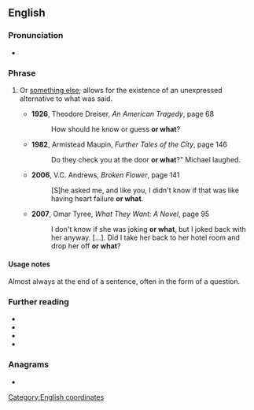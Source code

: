 ==English==

===Pronunciation===
* {{audio|en|En-au-or what.ogg|Audio (AU)}}

===Phrase===
{{head|en|phrase}}

# {{lb|en|idiomatic}} Or [[something else]]; allows for the existence of an unexpressed alternative to what was said.
#* '''1926''', Theodore Dreiser, ''An American Tragedy'', page 68
#*: How should he know or guess '''or what'''?
#* '''1982''', Armistead Maupin, ''Further Tales of the City'', page 146
#*: Do they check you at the door '''or what'''?" Michael laughed.
#* '''2006''', V.C. Andrews, ''Broken Flower'', page 141
#*: [S]he asked me, and like you, I didn't know if that was like having heart failure '''or what'''.
#* '''2007''', Omar Tyree, ''What They Want: A Novel'', page 95
#*: I don't know if she was joking '''or what''', but I joked back with her anyway. […]. Did I take her back to her hotel room and drop her off '''or what'''?

====Usage notes====
Almost always at the end of a sentence, often in the form of a question.

===Further reading===
* {{R:MWO}}
* {{R:Cambridge}}
* {{R:Longman}}
* {{R:Macmillan}}

===Anagrams===
* {{anagrams|en|a=ahortw|awroth|hot war}}

[[Category:English coordinates]]